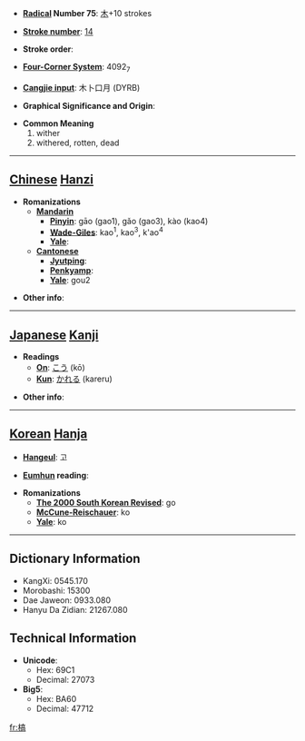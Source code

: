 * '''[[Wiktionary:Chinese radical index| Radical]] Number 75''': [[Wiktionary:Chinese radical index 木|木]]+10 strokes

* '''[[Wiktionary:Chinese total strokes index|Stroke number]]''': [[Wiktionary:Chinese total strokes index 14|14]]

* '''Stroke order''': 

* '''[[Wiktionary:Chinese four corner index|Four-Corner System]]''': 4092<sub>7</sub>

* '''[[Wiktionary:Chinese Cangjie index|Cangjie input]]''': 木卜口月 (DYRB)

* '''Graphical Significance and Origin''': 

* '''Common Meaning'''
*#wither
*# withered, rotten, dead


----

== [[Chinese]] [[Hanzi]] ==

* '''Romanizations'''
** '''[[Mandarin]]'''
*** '''[[Pinyin]]''': gāo (gao1), gǎo (gao3), kào (kao4)
*** '''[[Wade-Giles]]''': kao<sup>1</sup>, kao<sup>3</sup>, k'ao<sup>4</sup>
*** '''[[Yale]]''': 
** '''[[Cantonese]]'''
*** '''[[Jyutping]]''':
*** '''[[Penkyamp]]''': 
*** '''[[Yale]]''': gou2

* '''Other info''': 

----

== [[Japanese]] [[Kanji]] ==

* '''Readings'''
** '''[[On]]''': [[こう]] (kō)
** '''[[Kun]]''': [[かれる]] (kareru)

* '''Other info''':  

----

== [[Korean]] [[Hanja]] ==

* '''[[Hangeul]]''': 고

* '''[[Eumhun]] reading''': 

* '''Romanizations'''
** '''[[The 2000 South Korean Revised Romanization|The 2000 South Korean Revised]]''': go
** '''[[McCune-Reischauer]]''': ko
** '''[[Yale]]''': ko

----

== Dictionary Information ==

* KangXi: 0545.170
* Morobashi: 15300
* Dae Jaweon: 0933.080
* Hanyu Da Zidian: 21267.080

== Technical Information ==

* '''Unicode''':
** Hex: 69C1
** Decimal: 27073
* '''Big5''':
** Hex: BA60
** Decimal: 47712

[[fr:槁]]